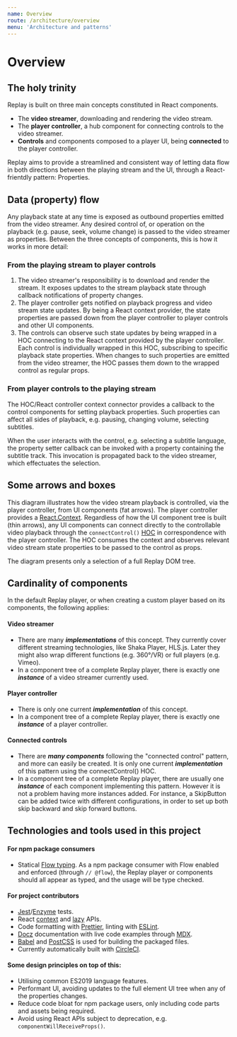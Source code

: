 ```yaml
---
name: Overview
route: /architecture/overview
menu: 'Architecture and patterns'
---
```



# Overview

## The holy trinity

Replay is built on three main concepts constituted in React components.

* The **video streamer**, downloading and rendering the video stream.
* The **player controller**, a hub component for connecting controls to the video streamer.
* **Controls** and components composed to a player UI, being **connected** to the player controller.

Replay aims to provide a streamlined and consistent way of letting data flow in both directions between the playing stream and the UI, through a React-frientdly pattern: Properties.

## Data (property) flow

Any playback state at any time is exposed as outbound properties emitted from the video streamer. Any desired control of, or operation on the playback (e.g. pause, seek, volume change) is passed to the video streamer as properties. Between the three concepts of components, this is how it works in more detail:

### From the playing stream to player controls

1. The video streamer's responsibility is to download and render the stream. It exposes updates to the stream playback state through callback notifications of property changes.
2. The player controller gets notified on playback progress and video stream state updates. By being a React context provider, the state properties are passed down from the player controller to player controls and other UI components.
3. The controls can observe such state updates by being wrapped in a HOC connecting to the React context provided by the player controller. Each control is individually wrapped in this HOC, subscribing to specific playback state properties. When changes to such properties are emitted from the video streamer, the HOC passes them down to the wrapped control as regular props.

### From player controls to the playing stream

The HOC/React controller context connector provides a callback to the control components for setting playback properties. Such properties can affect all sides of playback, e.g. pausing, changing volume, selecting subtitles.

When the user interacts with the control, e.g. selecting a subtitle language, the property setter callback can be invoked with a property containing the subtitle track. This invocation is propagated back to the video streamer, which effectuates the selection.

## Some arrows and boxes

This diagram illustrates how the video stream playback is controlled, via the player controller, from UI components (fat arrows). The player controller provides a [React.Context](https://reactjs.org/docs/context.html). Regardless of how the UI component tree is built (thin arrows), any UI components can connect directly to the controllable video playback through the `connectControl()` [HOC](https://reactjs.org/docs/higher-order-components.html) in correspondence with the player controller. The HOC consumes the context and observes relevant video stream state properties to be passed to the control as props.

<Diagram/>

The diagram presents only a selection of a full Replay DOM tree.

## Cardinality of components

In the default Replay player, or when creating a custom player based on its components, the following applies:

#### Video streamer

* There are many **_implementations_** of this concept. They currently cover different streaming technologies, like Shaka Player, HLS.js. Later they might also wrap different functions (e.g. 360°/VR) or full players (e.g. Vimeo).
* In a component tree of a complete Replay player, there is exactly one **_instance_** of a video streamer currently used.

#### Player controller

* There is only one current **_implementation_** of this concept. 
* In a component tree of a complete Replay player, there is exactly one **_instance_** of a player controller.

#### Connected controls
* There are **_many components_** following the "connected control" pattern, and more can easily be created. It is only one current **_implementation_** of this pattern using the connectControl() HOC.
* In a component tree of a complete Replay player, there are usually one **_instance_** of each component implementing this pattern. However it is not a problem having more instances added. For instance, a SkipButton can be added twice with different configurations, in order to set up both skip backward and skip forward buttons.

## Technologies and tools used in this project

#### For npm package consumers

* Statical [Flow typing](https://flow.org). As a npm package consumer with Flow enabled and enforced (through `// @flow`), the Replay player or components should all appear as typed, and the usage will be type checked.

#### For project contributors

* [Jest](https://jestjs.io/)/[Enzyme](https://airbnb.io/enzyme/) tests.
* React [context](https://reactjs.org/docs/context.html) and [lazy](https://reactjs.org/blog/2018/10/23/react-v-16-6.html) APIs.
* Code formatting with [Prettier](https://prettier.io/), linting with [ESLint](https://eslint.org/).
* [Docz](https://www.docz.site/) documentation with live code examples through [MDX](https://mdxjs.com).
* [Babel](https://babeljs.io/) and [PostCSS](https://postcss.org/) is used for building the packaged files.
* Currently automatically built with [CircleCI](https://circleci.com).

#### Some design principles on top of this:

* Utilising common ES2019 language features.
* Performant UI, avoiding updates to the full element UI tree when any of the properties changes.
* Reduce code bloat for npm package users, only including code parts and assets being required.
* Avoid using React APIs subject to deprecation, e.g. `componentWillReceiveProps()`.
